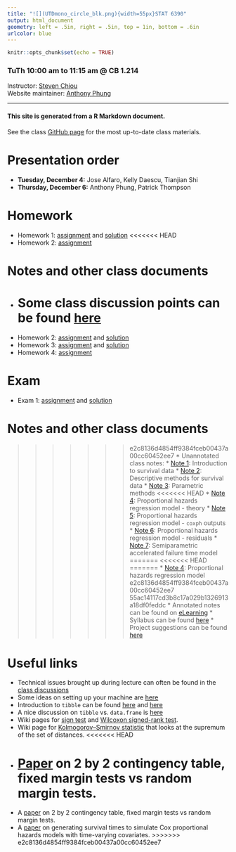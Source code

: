 ```yaml
---
title: "![](UTDmono_circle_blk.png){width=55px}STAT 6390" 
output: html_document
geometry: left = .5in, right = .5in, top = 1in, bottom = .6in
urlcolor: blue
---
```


```r
knitr::opts_chunk$set(echo = TRUE)
```
### TuTh 10:00 am to 11:15 am @ CB 1.214
Instructor: [Steven Chiou](https://www.sychiou.com/)  
Website maintainer: [Anthony Phung](https://www.utdallas.edu/~anthony.phung/)

---

#### This site is generated from a R Markdown document. 

See the class [GitHub page](https://github.com/stc04003/stat6390) for the most up-to-date class materials.

# Presentation order
* **Tuesday, December 4:** Jose Alfaro, Kelly Daescu, Tianjian Shi
* **Thursday, December 6:** Anthony Phung, Patrick Thompson

# Homework
* Homework 1: [assignment](https://github.com/stc04003/stat6390/blob/master/homework/hw1/hw1.pdf) and [solution](https://github.com/antphung/stat6390/blob/master/homework/hw1/hw1-sol.pdf)
<<<<<<< HEAD
* Homework 2: [assignment](https://github.com/stc04003/stat6390/blob/master/homework/hw2/hw2.pdf)

# Notes and other class documents
* Some class discussion points can be found [here](discussion.html)
=======
* Homework 2: [assignment](https://github.com/stc04003/stat6390/blob/master/homework/hw2/hw2.pdf) and [solution](https://github.com/antphung/stat6390/blob/master/homework/hw2/hw2-sol.pdf)
* Homework 3: [assignment](https://github.com/stc04003/stat6390/blob/master/homework/hw3/hw3.pdf) and [solution](https://github.com/antphung/stat6390/blob/master/homework/hw3/hw3-sol.pdf)
* Homework 4: [assignment](https://github.com/stc04003/stat6390/blob/master/homework/hw4/hw4.pdf) 

# Exam 
* Exam 1: [assignment](https://github.com/stc04003/stat6390/blob/master/exam/exam1/exam1.pdf) and [solution](https://github.com/stc04003/stat6390/blob/master/exam/exam1/exam1-sol.pdf)

# Notes and other class documents
>>>>>>> e2c8136d4854ff9384fceb00437a00cc60452ee7
* Unannotated class notes:
    * [Note 1](https://github.com/stc04003/stat6390/blob/master/notes/note1.pdf): Introduction to survival data
    * [Note 2](https://github.com/stc04003/stat6390/blob/master/notes/note2.pdf): Descriptive methods for survival data
    * [Note 3](https://github.com/stc04003/stat6390/blob/master/notes/note3.pdf): Parametric methods
<<<<<<< HEAD
    * [Note 4](https://github.com/stc04003/stat6390/blob/master/notes/note4.pdf): Proportional hazards regression model - theory
    * [Note 5](https://github.com/stc04003/stat6390/blob/master/notes/note5.pdf): Proportional hazards regression model - `coxph` outputs
    * [Note 6](https://github.com/stc04003/stat6390/blob/master/notes/note6.pdf): Proportional hazards regression model - residuals
    * [Note 7](https://github.com/stc04003/stat6390/blob/master/notes/note7.pdf): Semiparametric accelerated failure time model
=======
<<<<<<< HEAD
=======
    * [Note 4](https://github.com/stc04003/stat6390/blob/master/notes/note4.pdf): Proportional hazards regression model
>>>>>>> e2c8136d4854ff9384fceb00437a00cc60452ee7
>>>>>>> 55ac14117cd3b8c17a029b1326913a18df0feddc
* Annotated notes can be found on [eLearning](http://elearning.utdallas.edu/)
* Syllabus can be found [here](https://www.sychiou.com/pdf/fall2018stat6390.pdf)
* Project suggestions can be found [here](https://github.com/stc04003/stat6390/blob/master/project/project.pdf)

# Useful links
* Technical issues brought up during lecture can often be found in the [class discussions](discussion.html)
* Some ideas on setting up your machine are [here](useGit.html)
* Introduction to `tibble` can be found [here](http://r4ds.had.co.nz/introduction-2.html) and [here](http://r4ds.had.co.nz/tibbles.html)
* A nice discussion on `tibble` vs. `data.frame` is [here](https://www.jumpingrivers.com/blog/the-trouble-with-tibbles/)
* Wiki pages for [sign test](https://en.wikipedia.org/wiki/Sign_test) and [Wilcoxon signed-rank test](https://en.wikipedia.org/wiki/Wilcoxon_signed-rank_test).
* Wiki page for [Kolmogorov–Smirnov statistic](https://en.wikipedia.org/wiki/Kolmogorov%E2%80%93Smirnov_test) that looks at the supremum of the set of distances.
<<<<<<< HEAD
* [Paper](https://www.jstor.org/stable/2988087?seq=1#metadata_info_tab_contents) on 2 by 2 contingency table, fixed margin tests vs random margin tests.
=======
* A [paper](https://www.jstor.org/stable/2988087?seq=1#metadata_info_tab_contents) on 2 by 2 contingency table, fixed margin tests vs random margin tests.
* A [paper](https://www.ncbi.nlm.nih.gov/pmc/articles/PMC3546387/) on generating survival times to simulate Cox proportional hazards models with time-varying covariates.
>>>>>>> e2c8136d4854ff9384fceb00437a00cc60452ee7
